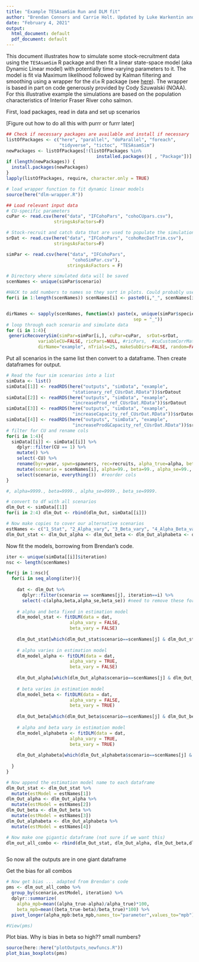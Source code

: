 ```yaml
---
title: "Example TESAsamSim Run and DLM fit"
author: "Brendan Connors and Carrie Holt. Updated by Luke Warkentin and Robyn Forrest"
date: "February 4, 2021"
output:
  html_document: default
  pdf_document: default
---
```


This document illustrates how to simulate some stock-recruitment data using the `TESAsamSim` R package and then fit a linear state-space model (aka Dynamic Linear model) with potentially time-varying parameters to it. The model is fit via Maximum likelihood followed by Kalman filtering and smoothing using a wrapper for the `dlm` R package (see [here](https://cran.r-project.org/web/packages/dlm/index.html)). The wrapper is based in part on code generously provided by Cody Szuwalski (NOAA). For this illustrative example the simulations are based on the population characteristics of Interior Fraser River coho salmon.

First, load packages, read in data and set up scenarios

[Figure out how to do all this with purrr or furrr later]

```r

## Check if necessary packages are available and install if necessary
listOfPackages <- c("here", "parallel", "doParallel", "foreach", 
                    "tidyverse", "tictoc", "TESAsamSim")
newPackages <- listOfPackages[!(listOfPackages %in% 
                                  installed.packages()[ , "Package"])]
if (length(newPackages)) {
  install.packages(newPackages)
}
lapply(listOfPackages, require, character.only = TRUE)

# load wrapper function to fit dynamic linear models
source(here("dlm-wrapper.R"))

## Load relevant input data
# CU-specific parameters
cuPar <- read.csv(here("data", "IFCohoPars", "cohoCUpars.csv"),
                  stringsAsFactors=F)

# Stock-recruit and catch data that are used to populate the simulation priming/conditioning period
srDat <- read.csv(here("data", "IFCohoPars", "cohoRecDatTrim.csv"),
                  stringsAsFactors=F)

simPar <- read.csv(here("data", "IFCohoPars",
                         "cohoSimPar.csv"),
                       stringsAsFactors = F)

# Directory where simulated data will be saved
scenNames <- unique(simPar$scenario)

#HACK to add numbers to names so they sort in plots. Could probably use some fancy factor approach
for(i in 1:length(scenNames)) scenNames[i] <- paste0(i,"_", scenNames[i])


dirNames <- sapply(scenNames, function(x) paste(x, unique(simPar$species),
                                                sep = "_"))
# loop through each scenario and simulate data
for (i in 1:4){
 genericRecoverySim(simPar=simPar[i,], cuPar=cuPar,  srDat=srDat,
            variableCU=FALSE, ricPars=NULL, #ricPars,  #cuCustomCorrMat = cuCustomCorrMat,
            dirName="example", nTrials=25, makeSubDirs=FALSE, random=FALSE)}

```

Put all scenarios in the same list then convert to a dataframe. Then create dataframes for output.

```r

# Read the four sim scenarios into a list
simData <- list()
simData[[1]] <- readRDS(here("outputs", "simData", "example",
                         "stationary_ref_CUsrDat.RData"))$srDatout
simData[[2]] <- readRDS(here("outputs", "simData", "example",
                         "increaseProd_ref_CUsrDat.RData"))$srDatout
simData[[3]] <- readRDS(here("outputs", "simData", "example",
                         "increaseCapacity_ref_CUsrDat.RData"))$srDatout
simData[[4]] <- readRDS(here("outputs", "simData", "example",
                         "increaseProd&Capacity_ref_CUsrDat.RData"))$srDatout
# filter for CU and rename cols
for(i in 1:4){
  simData[[i]] <- simData[[i]] %>% 
    dplyr::filter(CU == 1) %>% 
    mutate() %>% 
    select(-CU) %>% 
    rename(byr=year, spwn=spawners, rec=recruits, alpha_true=alpha, beta_true=beta) %>% 
    mutate(scenario = scenNames[i], alpha=99., beta=99., alpha_se=99., beta_se=99.) %>% # cols for output
    select(scenario, everything())  #reorder cols
}

#, alpha=9999., beta=9999., alpha_se=9999., beta_se=9999.

# convert to df with all scenarios
dlm_Out <- simData[[1]]
for(i in 2:4) dlm_Out <- rbind(dlm_Out, simData[[i]])

# Now make copies to cover our alternative scenarios
estNames <- c("1_Stat", "2_Alpha_vary", "3_Beta_vary", "4_Alpha_Beta_vary")
dlm_Out_stat <- dlm_Out_alpha <- dlm_Out_beta <- dlm_Out_alphabeta <- dlm_Out


```

Now fit the models, borrowing from Brendan's code.

```r

iter <- unique(simData[[i]]$iteration)
nsc <- length(scenNames)

for(j in 1:nsc){
  for(i in seq_along(iter)){
    
    dat <- dlm_Out %>% 
      dplyr::filter(scenario == scenNames[j], iteration==i) %>% 
      select(-c(alpha,beta,alpha_se,beta_se)) #need to remove these for fitting
    
    # alpha and beta fixed in estimation model
    dlm_model_stat <- fitDLM(data = dat,
                        alpha_vary = FALSE,
                        beta_vary = FALSE)
    
    dlm_Out_stat[which(dlm_Out_stat$scenario==scenNames[j] & dlm_Out_stat$iteration==i),10:13] <- dlm_model_stat$results[,10:13]
 
    # alpha varies in estimation model
    dlm_model_alpha <- fitDLM(data = dat,
                        alpha_vary = TRUE,
                        beta_vary = FALSE)
    
    dlm_Out_alpha[which(dlm_Out_alpha$scenario==scenNames[j] & dlm_Out_alpha$iteration==i),10:13] <- dlm_model_alpha$results[,10:13]
    
    # beta varies in estimation model
    dlm_model_beta <- fitDLM(data = dat,
                        alpha_vary = FALSE,
                        beta_vary = TRUE)
    
    dlm_Out_beta[which(dlm_Out_beta$scenario==scenNames[j] & dlm_Out_beta$iteration==i),10:13] <- dlm_model_beta$results[,10:13]
    
    # alpha and beta vary in estimation model
    dlm_model_alphabeta <- fitDLM(data = dat,
                        alpha_vary = TRUE,
                        beta_vary = TRUE)
    
    dlm_Out_alphabeta[which(dlm_Out_alphabeta$scenario==scenNames[j] & dlm_Out_alphabeta$iteration==i),10:13] <- dlm_model_alphabeta$results[,10:13]
 
  }
}

# Now append the estimation model name to each dataframe
dlm_Out_stat <- dlm_Out_stat %>% 
  mutate(estModel = estNames[1])
dlm_Out_alpha <- dlm_Out_alpha %>% 
  mutate(estModel = estNames[2])
dlm_Out_beta <- dlm_Out_beta %>% 
  mutate(estModel = estNames[3])
dlm_Out_alphabeta <- dlm_Out_alphabeta %>% 
  mutate(estModel = estNames[4])

# Now make one gigantic dataframe (not sure if we want this)
dlm_out_all_combo <- rbind(dlm_Out_stat, dlm_Out_alpha, dlm_Out_beta,dlm_Out_alphabeta)



```

So now all the outputs are in one giant dataframe

Get the bias for all combos

```r
# Now get bias ... adapted from Brendan's code
pms <- dlm_out_all_combo %>%
  group_by(scenario,estModel, iteration) %>%
  dplyr::summarize(
    alpha_mpb=mean((alpha_true-alpha)/alpha_true)*100,
    beta_mpb=mean((beta_true-beta)/beta_true)*100) %>%
  pivot_longer(alpha_mpb:beta_mpb,names_to="parameter",values_to="mpb")

#View(pms)

```

Plot bias. Why is bias in beta so high?? small numbers?

```r
source(here::here("plotOutputs_newfuncs.R"))
plot_bias_boxplots(pms)

```
















